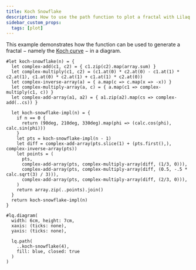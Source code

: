 ```yaml
---
title: Koch Snowflake
description: How to use the path function to plot a fractal with Lilaq.
sidebar_custom_props:
  tags: [plot]
---
```



This example demonstrates how the <Crossref target="lq.path" /> function can be used to generate a fractal − namely the [Koch curve](https://en.wikipedia.org/wiki/Koch_snowflake) − in a diagram. 

```example
#let koch-snowflake(n) = {
  let complex-add(c1, c2) = { c1.zip(c2).map(array.sum) }
  let complex-multiply(c1, c2) = (c1.at(0) * c2.at(0) - c1.at(1) * c2.at(1), c1.at(0) * c2.at(1) + c1.at(1) * c2.at(0))
  let complex-inverse-array(a) = { a.map(c => c.map(x => -x)) }
  let complex-multiply-array(a, c) = { a.map(c1 => complex-multiply(c1, c)) }
  let complex-add-array(a1, a2) = { a1.zip(a2).map(cs => complex-add(..cs)) }
  
  let koch-snowflake-impl(n) = {
    if n == 0 {
      return (90deg, 210deg, 330deg).map(phi => (calc.cos(phi), calc.sin(phi)))
    }
    let pts = koch-snowflake-impl(n - 1)
    let diff = complex-add-array(pts.slice(1) + (pts.first(),), complex-inverse-array(pts))
    let points = (
      pts,
      complex-add-array(pts, complex-multiply-array(diff, (1/3, 0))),
      complex-add-array(pts, complex-multiply-array(diff, (0.5, -.5 * calc.sqrt(3) / 3))),
      complex-add-array(pts, complex-multiply-array(diff, (2/3, 0))),
    )
    return array.zip(..points).join()
  }
  return koch-snowflake-impl(n)
}

#lq.diagram(
  width: 6cm, height: 7cm,
  xaxis: (ticks: none),
  yaxis: (ticks: none),

  lq.path(
    ..koch-snowflake(4),
    fill: blue, closed: true
  )
)
```